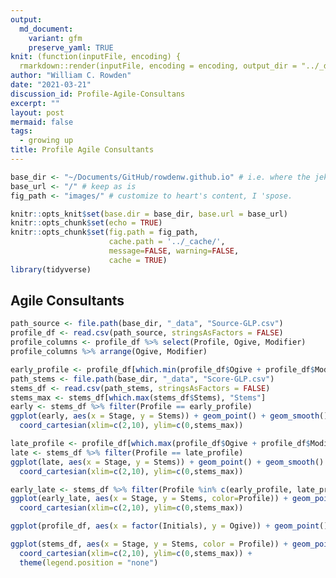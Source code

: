 ```yaml
---
output:
  md_document:
    variant: gfm
    preserve_yaml: TRUE
knit: (function(inputFile, encoding) {
  rmarkdown::render(inputFile, encoding = encoding, output_dir = "../_drafts") })
author: "William C. Rowden"
date: "2021-03-21"
discussion_id: Profile-Agile-Consultans
excerpt: ""
layout: post
mermaid: false
tags:
  - growing up
title: Profile Agile Consultants
---
```


```r
base_dir <- "~/Documents/GitHub/rowdenw.github.io" # i.e. where the jekyll blog is on the hard drive.
base_url <- "/" # keep as is
fig_path <- "images/" # customize to heart's content, I 'spose.

knitr::opts_knit$set(base.dir = base_dir, base.url = base_url)
knitr::opts_chunk$set(echo = TRUE)
knitr::opts_chunk$set(fig.path = fig_path,
                      cache.path = '../_cache/',
                      message=FALSE, warning=FALSE,
                      cache = TRUE)
library(tidyverse)
```

## Agile Consultants

```r
path_source <- file.path(base_dir, "_data", "Source-GLP.csv")
profile_df <- read.csv(path_source, stringsAsFactors = FALSE)
profile_columns <- profile_df %>% select(Profile, Ogive, Modifier)
profile_columns %>% arrange(Ogive, Modifier)
```

```r
early_profile <- profile_df[which.min(profile_df$Ogive + profile_df$Modifier), "Profile"]
path_stems <- file.path(base_dir, "_data", "Score-GLP.csv")
stems_df <- read.csv(path_stems, stringsAsFactors = FALSE)
stems_max <- stems_df[which.max(stems_df$Stems), "Stems"]
early <- stems_df %>% filter(Profile == early_profile)
ggplot(early, aes(x = Stage, y = Stems)) + geom_point() + geom_smooth() +
  coord_cartesian(xlim=c(2,10), ylim=c(0,stems_max))
```

```r
late_profile <- profile_df[which.max(profile_df$Ogive + profile_df$Modifier), "Profile"]
late <- stems_df %>% filter(Profile == late_profile)
ggplot(late, aes(x = Stage, y = Stems)) + geom_point() + geom_smooth() +
  coord_cartesian(xlim=c(2,10), ylim=c(0,stems_max))
```

```r
early_late <- stems_df %>% filter(Profile %in% c(early_profile, late_profile))
ggplot(early_late, aes(x = Stage, y = Stems, color=Profile)) + geom_point() + geom_smooth() +
  coord_cartesian(xlim=c(2,10), ylim=c(0,stems_max))
```

```r
ggplot(profile_df, aes(x = factor(Initials), y = Ogive)) + geom_point()
```

```r
ggplot(stems_df, aes(x = Stage, y = Stems, color = Profile)) + geom_point() + geom_smooth() +
  coord_cartesian(xlim=c(2,10), ylim=c(0,stems_max)) +
  theme(legend.position = "none")
```

